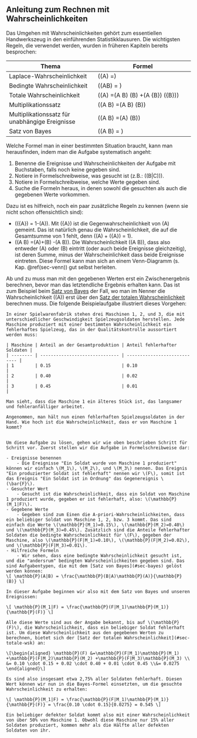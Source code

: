 ## Anleitung zum Rechnen mit Wahrscheinlichkeiten {#sec-wsk-rechenregeln}

Das Umgehen mit Wahrscheinlichkeiten gehört zum essentiellen Handwerkszeug in den einführenden Statistikklausuren. Die wichtigsten Regeln, die verwendet werden, wurden in früheren Kapiteln bereits besprochen:

| Thema | Formel |
| ------------------------ | -------------------------- |
| Laplace-Wahrscheinlichkeit                     | \(\mathbb{P}(A) =\frac{\text{Anzahl der }\mathrm{f\ddot{u}r }A\text{ "}\mathrm{g\ddot{u}nstige}\text{" Ergebnisse}}{\text{Anzahl aller }  \mathrm{m\ddot{o}glichen}\text{ Ergebnisse}}\) |
| Bedingte Wahrscheinlichkeit                    | \(\mathbb{P}(A\mid B) = \frac{\mathbb{P}(A \cap B)}{\mathbb{P}(B)}\)          |
| Totale Wahrscheinlichkeit                      | \(\mathbb{P}(A) =\mathbb{P}(A \mid  B) \cdot \mathbb{P}(B) +\mathbb{P}(A \mid  \bar{B}) \cdot \mathbb{P}(\bar{B})\) |
| Multiplikationssatz                            | \(\mathbb{P}(A \cap B) =\mathbb{P}(A \mid  B) \cdot\mathbb{P}(B)\) |
| Multiplikationssatz für unabhängige Ereignisse | \(\mathbb{P}(A \cap B) =\mathbb{P}(A) \cdot\mathbb{P}(B)\) |
| Satz von Bayes                                 | \(\mathbb{P}(A \mid B) = \frac{\mathbb{P}(B \mid A) \cdot\mathbb{P}(A)}{\mathbb{P}(B)}\) |



Welche Formel man in einer bestimmten Situation braucht, kann man herausfinden, indem man die Aufgabe systematisch angeht:

1. Benenne die Ereignisse und Wahrscheinlichkeiten der Aufgabe mit Buchstaben, falls noch keine gegeben sind.
2. Notiere in Formelschreibweise, was gesucht ist (z.B.: \(\mathbb{P}(B|C)\)).
3. Notiere in Formelschreibweise, welche Werte gegeben sind.
4. Suche die Formeln heraus, in denen sowohl die gesuchten als auch die gegebenen Werte vorkommen.

Dazu ist es hilfreich, noch ein paar zusätzliche Regeln zu kennen (wenn sie nicht schon offensichtlich sind):

- \(\mathbb{P}(\bar{A}) = 1-\mathbb{P}(A)\). Mit \(\bar{A}\) ist die Gegenwahrscheinlichkeit von \(A\) gemeint. Das ist natürlich genau die Wahrscheinlichkeit, die auf die Gesamtsumme von 1 fehlt, denn \(\mathbb{P}(A) + \mathbb{P}(\bar{A}) = 1\).
- \(\mathbb{P}(A \cup B) =\mathbb{P}(A)+\mathbb{P}(B) -\mathbb{P}(A \cap B)\). Die Wahrscheinlichkeit \(\mathbb{P}(A \cup B)\), dass also entweder \(A\) oder \(B\) eintritt (oder auch beide Ereignisse gleichzeitig), ist deren Summe, minus der Wahrscheinlichkeit dass beide Ereignisse eintreten. Diese Formel kann man sich an einem Venn-Diagramm (s. Kap. \@ref(sec-venn)) gut selbst herleiten.

Ab und zu muss man mit den gegebenen Werten erst ein Zwischenergebnis berechnen, bevor man das letztendliche Ergebnis erhalten kann. Das ist zum Beispiel beim [Satz von Bayes](#sec-bayes) der Fall, wo man im Nenner die Wahrscheinlichkeit \(\mathbb{P}(A)\) erst über den [Satz der totalen Wahrscheinlichkeit](#sec-totale-wsk) berechnen muss. Die folgende Beispielaufgabe illustriert dieses Vorgehen:

```exercise

In einer Spielwarenfabrik stehen drei Maschinen 1, 2, und 3, die mit unterschiedlicher Geschwindigkeit Spielzeugsoldaten herstellen. Jede Maschine produziert mit einer bestimmten Wahrscheinlichkeit ein fehlerhaftes Spielzeug, das in der Qualitätskontrolle aussortiert werden muss:

| Maschine | Anteil an der Gesamtproduktion | Anteil fehlerhafter Soldaten |
| -------- | ------------------------------ | ---------------------------- |
| 1        | 0.15                           | 0.10                         |
| 2        | 0.40                           | 0.02                         |
| 3        | 0.45                           | 0.01                         |

Man sieht, dass die Maschine 1 ein älteres Stück ist, das langsamer und fehleranfälliger arbeitet.

Angenommen, man hält nun einen fehlerhaften Spielzeugsoldaten in der Hand. Wie hoch ist die Wahrscheinlichkeit, dass er von Maschine 1 kommt?
    
```

```solution

Um diese Aufgabe zu lösen, gehen wir wie oben beschrieben Schritt für Schritt vor. Zuerst stellen wir die Aufgabe in Formelschreibweise dar:

- Ereignisse benennen
    - Die Ereignisse "Ein Soldat wurde von Maschine 1 produziert" können wir einfach \(M_1\), \(M_2\), und \(M_3\) nennen. Das Ereignis "Ein produzierter Soldat ist fehlerhaft" nennen wir \(F\), somit ist das Ereignis "Ein Soldat ist in Ordnung" das Gegenereignis \(\bar{F}\).
- Gesuchter Wert
    - Gesucht ist die Wahrscheinlichkeit, dass ein Soldat von Maschine 1 produziert wurde, gegeben er ist fehlerhaft, also: \(\mathbb{P}(M_1|F)\).
- Gegebene Werte
    - Gegeben sind zum Einen die A-priori-Wahrscheinlichkeiten, dass ein beliebiger Soldat von Maschine 1, 2, bzw. 3 kommt. Das sind einfach die Werte \(\mathbb{P}(M_1)=0.15\), \(\mathbb{P}(M_2)=0.40\) und \(\mathbb{P}(M_3)=0.45\). Zusätzlich sind die Anteile fehlerhafter Soldaten die bedingte Wahrscheinlichkeit für \(F\), gegeben der Maschine, also \(\mathbb{P}(F|M_1)=0.10\), \(\mathbb{P}(F|M_2)=0.02\), und \(\mathbb{P}(F|M_3)=0.01\).
- Hilfreiche Formeln
    - Wir sehen, dass eine bedingte Wahrscheinlichkeit gesucht ist, und die "andersrum" bedingten Wahrscheinlichkeiten gegeben sind. Das sind Aufgabentypen, die mit dem [Satz von Bayes](#sec-bayes) gelöst werden können:
\[ \mathbb{P}(A|B) = \frac{\mathbb{P}(B|A)\mathbb{P}(A)}{\mathbb{P}(B)} \]

In dieser Aufgabe beginnen wir also mit dem Satz von Bayes und unseren Ereignissen:

\[ \mathbb{P}(M_1|F) = \frac{\mathbb{P}(F|M_1)\mathbb{P}(M_1)}{\mathbb{P}(F)} \]

Alle diese Werte sind aus der Angabe bekannt, bis auf \(\mathbb{P}(F)\), die Wahrscheinlichkeit, dass ein beliebiger Soldat fehlerhaft ist. Um diese Wahrscheinlichkeit aus den gegebenen Werten zu berechnen, bietet sich der [Satz der totalen Wahrscheinlichkeit](#sec-totale-wsk) an:

\[\begin{aligned} \mathbb{P}(F) &=\mathbb{P}(F|M_1)\mathbb{P}(M_1) +\mathbb{P}(F|M_2)\mathbb{P}(M_2) +\mathbb{P}(F|M_3)\mathbb{P}(M_3) \\ &= 0.10 \cdot 0.15 + 0.02 \cdot 0.40 + 0.01 \cdot 0.45 \\&= 0.0275 \end{aligned}\]

Es sind also insgesamt etwa 2,75% aller Soldaten fehlerhaft. Diesen Wert können wir nun in die Bayes-Formel einsetzten, um die gesuchte Wahrscheinlichkeit zu erhalten:

\[ \mathbb{P}(M_1|F) = \frac{\mathbb{P}(F|M_1)\mathbb{P}(M_1)}{\mathbb{P}(F)} = \frac{0.10 \cdot 0.15}{0.0275} = 0.545 \]

Ein beliebiger defekter Soldat kommt also mit einer Wahrscheinlichkeit von über 50% von Maschine 1. Obwohl diese Maschine nur 15% aller Soldaten produziert, kommen mehr als die Hälfte aller defekten Soldaten von ihr.

```
